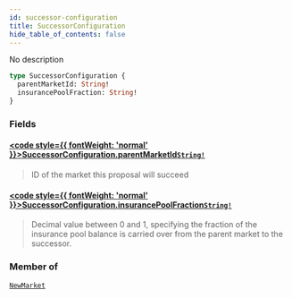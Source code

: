 ```yaml
---
id: successor-configuration
title: SuccessorConfiguration
hide_table_of_contents: false
---
```








No description

```graphql
type SuccessorConfiguration {
  parentMarketId: String!
  insurancePoolFraction: String!
}
```


### Fields

#### [<code style={{ fontWeight: 'normal' }}>SuccessorConfiguration.<b>parentMarketId</b></code>](#)<Bullet />[`String!`](/testnet/api/graphql/scalars/string) <Badge class="secondary" text="non-null"/> <Badge class="secondary" text="scalar"/>
> ID of the market this proposal will succeed
> 

#### [<code style={{ fontWeight: 'normal' }}>SuccessorConfiguration.<b>insurancePoolFraction</b></code>](#)<Bullet />[`String!`](/testnet/api/graphql/scalars/string) <Badge class="secondary" text="non-null"/> <Badge class="secondary" text="scalar"/>
> Decimal value between 0 and 1, specifying the fraction of the insurance pool balance is carried over from the parent market to the successor.
> 



### Member of

[`NewMarket`](/testnet/api/graphql/objects/new-market)  <Badge class="secondary" text="object"/>



